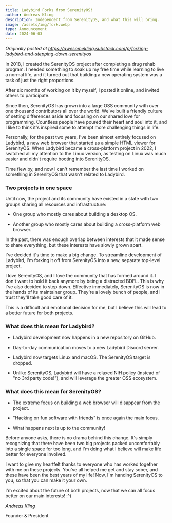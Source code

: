 ```yaml
---
title: Ladybird Forks from SerenityOS!
author: Andreas Kling
description: Independent from SerenityOS, and what this will bring.
image: /assets/img/fork.webp
type: Announcement
date: 2024-06-03
---
```


_Originally posted at https://awesomekling.substack.com/p/forking-ladybird-and-stepping-down-serenityos_

In 2018, I created the SerenityOS project after completing a drug rehab program. I needed something to soak up my free time while learning to live a normal life, and it turned out that building a new operating system was a task of just the right proportions.

After six months of working on it by myself, I posted it online, and invited others to participate.

Since then, SerenityOS has grown into a large OSS community with over one thousand contributors all over the world. We've built a friendly culture of setting differences aside and focusing on our shared love for programming. Countless people have poured their heart and soul into it, and I like to think it's inspired some to attempt more challenging things in life.

Personally, for the past two years, I've been almost entirely focused on Ladybird, a new web browser that started as a simple HTML viewer for SerenityOS. When Ladybird became a cross-platform project in 2022, I switched all my attention to the Linux version, as testing on Linux was much easier and didn't require booting into SerenityOS.

Time flew by, and now I can't remember the last time I worked on something in SerenityOS that wasn't related to Ladybird.

### Two projects in one space

Until now, the project and its community have existed in a state with two groups sharing all resources and infrastructure:

- One group who mostly cares about building a desktop OS.

- Another group who mostly cares about building a cross-platform web browser.

In the past, there was enough overlap between interests that it made sense to share everything, but these interests have slowly grown apart.

I've decided it's time to make a big change. To streamline development of Ladybird, I'm forking it off from SerenityOS into a new, separate top-level project.

I love SerenityOS, and I love the community that has formed around it. I don't want to hold it back anymore by being a distracted BDFL. This is why I've also decided to step down. Effective immediately, SerenityOS is now in the hands of its maintainer group. They're a lovely bunch of people, and I trust they'll take good care of it.

This is a difficult and emotional decision for me, but I believe this will lead to a better future for both projects.

### What does this mean for Ladybird?

- Ladybird development now happens in a new repository on GitHub.

- Day-to-day communication moves to a new Ladybird Discord server.

- Ladybird now targets Linux and macOS. The SerenityOS target is dropped.

- Unlike SerenityOS, Ladybird will have a relaxed NIH policy (instead of "no 3rd party code!"), and will leverage the greater OSS ecosystem.

### What does this mean for SerenityOS?

- The extreme focus on building a web browser will disappear from the project.

- "Hacking on fun software with friends" is once again the main focus.

- What happens next is up to the community!

Before anyone asks, there is no drama behind this change. It's simply recognizing that there have been two big projects packed uncomfortably into a single space for too long, and I'm doing what I believe will make life better for everyone involved.

I want to give my heartfelt thanks to everyone who has worked together with me on these projects. You've all helped me get and stay sober, and these have been the best years of my life! Now, I'm handing SerenityOS to you, so that you can make it your own.

I'm excited about the future of both projects, now that we can all focus better on our main interests! :^)

_Andreas Kling_

Founder & President
